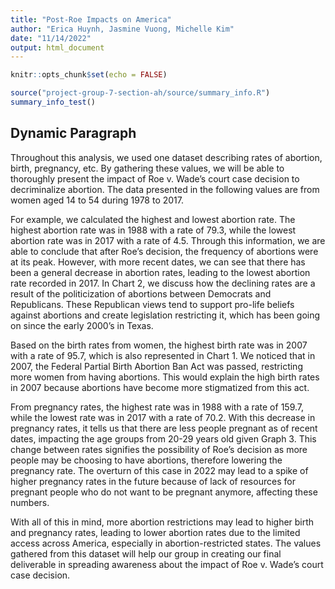 ```yaml
---
title: "Post-Roe Impacts on America"
author: "Erica Huynh, Jasmine Vuong, Michelle Kim"
date: "11/14/2022"
output: html_document
---
```


```r
knitr::opts_chunk$set(echo = FALSE)
```

```r
source("project-group-7-section-ah/source/summary_info.R")
summary_info_test()
```

## Dynamic Paragraph


Throughout this analysis, we used one dataset describing rates of abortion, birth, pregnancy, etc. By gathering these values, we will be able to thoroughly present the impact of Roe v. Wade’s court case decision to decriminalize abortion. The data presented in the following values are from women aged 14 to 54 during 1978 to 2017.

For example, we calculated the highest and lowest abortion rate. The highest abortion rate was in 1988 with a rate of 79.3, while the lowest abortion rate was in 2017 with a rate of 4.5. Through this information, we are able to conclude that after Roe’s decision, the frequency of abortions were at its peak. However, with more recent dates, we can see that there has been a general decrease in abortion rates, leading to the lowest abortion rate recorded in 2017. In Chart 2, we discuss how the declining rates are a result of the politicization of abortions between Democrats and Republicans. These Republican views tend to support pro-life beliefs against abortions and create legislation restricting it, which has been going on since the early 2000’s in Texas.

Based on the birth rates from women, the highest birth rate was in 2007 with a rate of 95.7, which is also represented in Chart 1. We noticed that in 2007, the Federal Partial Birth Abortion Ban Act was passed, restricting more women from having abortions. This would explain the high birth rates in 2007 because abortions have become more stigmatized from this act.

From pregnancy rates, the highest rate was in 1988 with a rate of 159.7, while the lowest rate was in 2017 with a rate of 70.2. With this decrease in pregnancy rates, it tells us that there are less people pregnant as of recent dates, impacting the age groups from 20-29 years old given Graph 3. This change between rates signifies the possibility of Roe’s decision as more people may be choosing to have abortions, therefore lowering the pregnancy rate. The overturn of this case in 2022 may lead to a spike of higher pregnancy rates in the future because of lack of resources for pregnant people who do not want to be pregnant anymore, affecting these numbers.

With all of this in mind, more abortion restrictions may lead to higher birth and pregnancy rates, leading to lower abortion rates due to the limited access across America, especially in abortion-restricted states. The values gathered from this dataset will help our group in creating our final deliverable in spreading awareness about the impact of Roe v. Wade’s court case decision.

